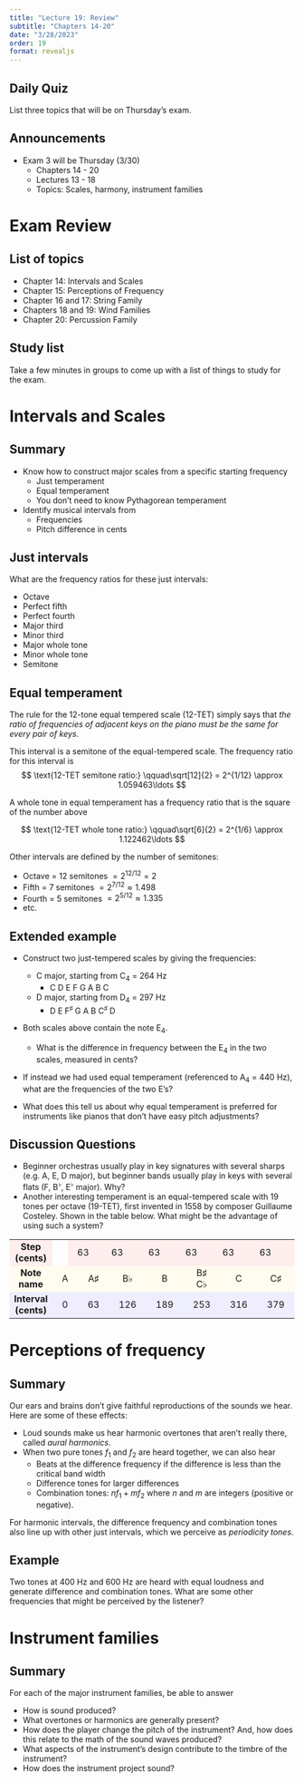 ```yaml
---
title: "Lecture 19: Review"
subtitle: "Chapters 14-20"
date: "3/28/2023"
order: 19
format: revealjs
---
```

 
## Daily Quiz

List three topics that will be on Thursday's exam.

## Announcements

- Exam 3 will be Thursday (3/30)
  - Chapters 14 - 20
  - Lectures 13 - 18
  - Topics: Scales, harmony, instrument families 

# Exam Review

## List of topics

- Chapter 14: Intervals and Scales
- Chapter 15: Perceptions of Frequency
- Chapter 16 and 17: String Family
- Chapters 18 and 19: Wind Families
- Chapter 20: Percussion Family

## Study list
Take a few minutes in groups to come up with a list of things to study for the exam.

# Intervals and Scales

## Summary

- Know how to construct major scales from a specific starting frequency
  - Just temperament
  - Equal temperament
  - You don't need to know Pythagorean temperament

- Identify musical intervals from
  - Frequencies
  - Pitch difference in cents

## Just intervals

What are the frequency ratios for these just intervals:
 
 - Octave
 - Perfect fifth
 - Perfect fourth
 - Major third
 - Minor third
 - Major whole tone
 - Minor whole tone
 - Semitone

## Equal temperament

The rule for the 12-tone equal tempered scale (12-TET) simply says that *the ratio of frequencies of adjacent keys on the piano must be the same for every pair of keys.*

This interval is a semitone of the equal-tempered scale.
The frequency ratio for this interval is
$$
\text{12-TET semitone ratio:} \qquad\sqrt[12]{2} = 2^{1/12} \approx 1.059463\ldots
$$

A whole tone in equal temperament has a frequency ratio that is the square of the number above

$$
\text{12-TET whole tone ratio:} \qquad\sqrt[6]{2} = 2^{1/6} \approx 1.122462\ldots
$$

Other intervals are defined by the number of semitones:

- Octave = 12 semitones $= 2^{12/12} = 2$
- Fifth = 7 semitones $= 2^{7/12} \approx 1.498$
- Fourth = 5 semitones $= 2^{5/12} \approx 1.335$
- etc.

## Extended example

- Construct two just-tempered scales by giving the frequencies:
  - C major, starting from C~4~ = 264 Hz
    - C D E F G A B C
  - D major, starting from D~4~ = 297 Hz
    - D E F^&sharp;^ G A B C^&sharp;^ D

- Both scales above contain the note E~4~.
  - What is the difference in frequency between the E~4~ in the two scales, measured in cents?

- If instead we had used equal temperament (referenced to A~4~ = 440 Hz), what are the frequencies of the two E's?

- What does this tell us about why equal temperament is preferred for instruments like pianos that don't have easy pitch adjustments?

## Discussion Questions

::: {.incremental}
- Beginner orchestras usually play in key signatures with several sharps (e.g. A, E, D major), but beginner bands usually play in keys with several flats (F, B^&flat;^, E^&flat;^ major).  Why?
- Another interesting temperament is an equal-tempered scale with 19 tones per octave (19-TET), first invented in 1558 by composer Guillaume Costeley.  Shown in the table below.  What might be the advantage of using such a system?
:::

::: {.fragment style="font-size:75%"}
<table class="wikitable" style="text-align:center;">
<tbody><tr>
<td bgcolor="#ffeeee"><b>Step (cents)</b>
</td>
<td>
</td>
<td colspan="2" bgcolor="#ffeeee">63
</td>
<td colspan="2" bgcolor="#ffeeee">63
</td>
<td colspan="2" bgcolor="#ffeeee">63
</td>
<td colspan="2" bgcolor="#ffeeee">63
</td>
<td colspan="2" bgcolor="#ffeeee">63
</td>
<td colspan="2" bgcolor="#ffeeee">63
</td>
<td colspan="2" bgcolor="#ffeeee">63
</td>
<td colspan="2" bgcolor="#ffeeee">63
</td>
<td colspan="2" bgcolor="#ffeeee">63
</td>
<td colspan="2" bgcolor="#ffeeee">63
</td>
<td colspan="2" bgcolor="#ffeeee">63
</td>
<td colspan="2" bgcolor="#ffeeee">63
</td>
<td colspan="2" bgcolor="#ffeeee">63
</td>
<td colspan="2" bgcolor="#ffeeee">63
</td>
<td colspan="2" bgcolor="#ffeeee">63
</td>
<td colspan="2" bgcolor="#ffeeee">63
</td>
<td colspan="2" bgcolor="#ffeeee">63
</td>
<td colspan="2" bgcolor="#ffeeee">63
</td>
<td colspan="2" bgcolor="#ffeeee">63
</td>
<td>
</td></tr>
<tr>
<td bgcolor="#fffbee"><b>Note name</b>
</td>
<td colspan="2" bgcolor="#fffbee">A
</td>
<td colspan="2" bgcolor="#fffbee">A<span class="music-symbol" style="font-family: Arial Unicode MS, Lucida Sans Unicode;"><span class="music-sharp">♯</span></span>
</td>
<td colspan="2" bgcolor="#fffbee">B<span class="music-symbol" style="font-family: Arial Unicode MS, Lucida Sans Unicode;"><span class="music-flat">♭</span></span>
</td>
<td colspan="2" bgcolor="#fffbee">B
</td>
<td colspan="2" bgcolor="#fffbee">B<span class="music-symbol" style="font-family: Arial Unicode MS, Lucida Sans Unicode;"><span class="music-sharp">♯</span></span><br>C<span class="music-symbol" style="font-family: Arial Unicode MS, Lucida Sans Unicode;"><span class="music-flat">♭</span></span>
</td>
<td colspan="2" bgcolor="#fffbee">C
</td>
<td colspan="2" bgcolor="#fffbee">C<span class="music-symbol" style="font-family: Arial Unicode MS, Lucida Sans Unicode;"><span class="music-sharp">♯</span></span>
</td>
<td colspan="2" bgcolor="#fffbee">D<span class="music-symbol" style="font-family: Arial Unicode MS, Lucida Sans Unicode;"><span class="music-flat">♭</span></span>
</td>
<td colspan="2" bgcolor="#fffbee">D
</td>
<td colspan="2" bgcolor="#fffbee">D<span class="music-symbol" style="font-family: Arial Unicode MS, Lucida Sans Unicode;"><span class="music-sharp">♯</span></span>
</td>
<td colspan="2" bgcolor="#fffbee">E<span class="music-symbol" style="font-family: Arial Unicode MS, Lucida Sans Unicode;"><span class="music-flat">♭</span></span>
</td>
<td colspan="2" bgcolor="#fffbee">E
</td>
<td colspan="2" bgcolor="#fffbee">E<span class="music-symbol" style="font-family: Arial Unicode MS, Lucida Sans Unicode;"><span class="music-sharp">♯</span></span><br>F<span class="music-symbol" style="font-family: Arial Unicode MS, Lucida Sans Unicode;"><span class="music-flat">♭</span></span>
</td>
<td colspan="2" bgcolor="#fffbee">F
</td>
<td colspan="2" bgcolor="#fffbee">F<span class="music-symbol" style="font-family: Arial Unicode MS, Lucida Sans Unicode;"><span class="music-sharp">♯</span></span>
</td>
<td colspan="2" bgcolor="#fffbee">G<span class="music-symbol" style="font-family: Arial Unicode MS, Lucida Sans Unicode;"><span class="music-flat">♭</span></span>
</td>
<td colspan="2" bgcolor="#fffbee">G
</td>
<td colspan="2" bgcolor="#fffbee">G<span class="music-symbol" style="font-family: Arial Unicode MS, Lucida Sans Unicode;"><span class="music-sharp">♯</span></span>
</td>
<td colspan="2" bgcolor="#fffbee">A<span class="music-symbol" style="font-family: Arial Unicode MS, Lucida Sans Unicode;"><span class="music-flat">♭</span></span>
</td>
<td colspan="2" bgcolor="#fffbee">A
</td></tr>
<tr>
<td bgcolor="#eeeeff"><b>Interval (cents)</b>
</td>
<td colspan="2" bgcolor="#eeeeff">0
</td>
<td colspan="2" bgcolor="#eeeeff">63
</td>
<td colspan="2" bgcolor="#eeeeff">126
</td>
<td colspan="2" bgcolor="#eeeeff">189
</td>
<td colspan="2" bgcolor="#eeeeff">253
</td>
<td colspan="2" bgcolor="#eeeeff">316
</td>
<td colspan="2" bgcolor="#eeeeff">379
</td>
<td colspan="2" bgcolor="#eeeeff">442
</td>
<td colspan="2" bgcolor="#eeeeff">505
</td>
<td colspan="2" bgcolor="#eeeeff">568
</td>
<td colspan="2" bgcolor="#eeeeff">632
</td>
<td colspan="2" bgcolor="#eeeeff">695
</td>
<td colspan="2" bgcolor="#eeeeff">758
</td>
<td colspan="2" bgcolor="#eeeeff">821
</td>
<td colspan="2" bgcolor="#eeeeff">884
</td>
<td colspan="2" bgcolor="#eeeeff">947
</td>
<td colspan="2" bgcolor="#eeeeff">1011
</td>
<td colspan="2" bgcolor="#eeeeff">1074
</td>
<td colspan="2" bgcolor="#eeeeff">1137
</td>
<td colspan="2" bgcolor="#eeeeff">1200
</td></tr></tbody></table>
:::

# Perceptions of frequency

## Summary

Our ears and brains don't give faithful reproductions of the sounds we hear.  Here are some of these effects:

- Loud sounds make us hear harmonic overtones that aren't really there, called *aural harmonics*.
- When two pure tones *f*~1~ and *f*~2~ are heard together, we can also hear
  - Beats at the difference frequency if the difference is less than the critical band width
  - Difference tones for larger differences
  - Combination tones: $nf_1 + mf_2$ where *n* and *m* are integers (positive or negative).

For harmonic intervals, the difference frequency and combination tones also line up with other just intervals, which we perceive as *periodicity tones*.

## Example

Two tones at 400 Hz and 600 Hz are heard with equal loudness and generate difference and combination tones.  What are some other frequencies that might be perceived by the listener?

# Instrument families

## Summary

For each of the major instrument families, be able to answer

- How is sound produced?
- What overtones or harmonics are generally present?
- How does the player change the pitch of the instrument? And, how does this relate to the math of the sound waves produced?
- What aspects of the instrument's design contribute to the timbre of the instrument?
- How does the instrument project sound?